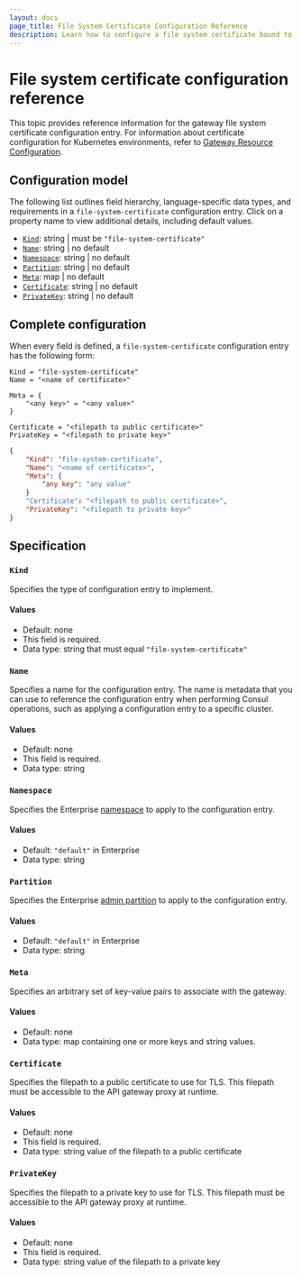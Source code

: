 ```yaml
---
layout: docs
page_title: File System Certificate Configuration Reference
description: Learn how to configure a file system certificate bound to an API Gateway on VMs.
---
```


# File system certificate configuration reference

This topic provides reference information for the gateway file system certificate
configuration entry. For information about certificate configuration for Kubernetes environments, refer to [Gateway Resource Configuration](/consul/docs/connect/gateways/api-gateway/configuration/gateway).

## Configuration model

The following list outlines field hierarchy, language-specific data types, and
requirements in a `file-system-certificate` configuration entry. Click on a property name
to view additional details, including default values.

- [`Kind`](#kind): string | must be `"file-system-certificate"`
- [`Name`](#name): string | no default
- [`Namespace`](#namespace): string | no default <EnterpriseAlert inline />
- [`Partition`](#partition): string | no default <EnterpriseAlert inline />
- [`Meta`](#meta): map | no default
- [`Certificate`](#certificate): string | no default
- [`PrivateKey`](#privatekey): string | no default

## Complete configuration

When every field is defined, a `file-system-certificate` configuration entry has the following form:

<CodeTabs>

```HCL
Kind = "file-system-certificate"
Name = "<name of certificate>"

Meta = {
	"<any key>" = "<any value>"
}

Certificate = "<filepath to public certificate>"
PrivateKey = "<filepath to private key>"
```

```JSON
{
	"Kind": "file-system-certificate",
	"Name": "<name of certificate>",
	"Meta": {
		"any key": "any value"
	}
	"Certificate": "<filepath to public certificate>",
	"PrivateKey": "<filepath to private key>"
}
```

</CodeTabs>

## Specification

### `Kind`

Specifies the type of configuration entry to implement.

#### Values

- Default: none
- This field is required.
- Data type: string that must equal `"file-system-certificate"`

### `Name`

Specifies a name for the configuration entry. The name is metadata that you can
use to reference the configuration entry when performing Consul operations, such
as applying a configuration entry to a specific cluster.

#### Values

- Default: none
- This field is required.
- Data type: string

### `Namespace` <EnterpriseAlert inline />

Specifies the Enterprise [namespace](/consul/docs/enterprise/namespaces) to apply to the configuration entry.

#### Values

- Default: `"default"` in Enterprise
- Data type: string

### `Partition` <EnterpriseAlert inline />

Specifies the Enterprise [admin partition](/consul/docs/enterprise/admin-partitions) to apply to the configuration entry.

#### Values

- Default: `"default"` in Enterprise
- Data type: string

### `Meta`

Specifies an arbitrary set of key-value pairs to associate with the gateway.

#### Values

- Default: none
- Data type: map containing one or more keys and string values.

### `Certificate`

Specifies the filepath to a public certificate to use for TLS. This filepath must be accessible to the API gateway proxy at runtime.

#### Values

- Default: none
- This field is required.
- Data type: string value of the filepath to a public certificate

### `PrivateKey`

Specifies the filepath to a private key to use for TLS. This filepath must be accessible to the API gateway proxy at runtime.

#### Values

- Default: none
- This field is required.
- Data type: string value of the filepath to a private key
